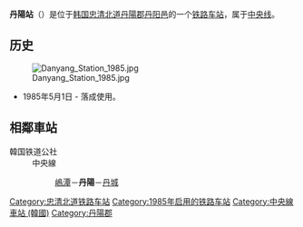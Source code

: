 {{refimprove|time=2014-05-16T01:39:32+00:00}}
{{朝鮮半島車站資訊
|公司色 = #0066b3
|文字色 = 
|站名 = 丹陽站<br />{{lang|en|Danyang}}
|圖片 = 20201009 단양역 역사 건물.jpg
|pxl = 
|圖片說明 =
|車站編號 =
|前一站 = [[嶋潭站|嶋潭]]
|前一站距離 =6.1
|後一站距離 =21.4
|後一站 = [[丰基站_(庆尚北道)|丰基]]
|所屬路線 = [[中央线_(韩国)|中央线]]
|距離 = 154.5
|起點站 = [[清凉里站|清凉里]]
|諺文 = 단양역
|朝鮮漢字 = 丹陽驛
|文觀部式 =Danyang-yeok 
|馬-賴式 =
|副站名 = 
|停站路線數 = 
|所屬公司 = [[韩国铁道公社|韩国铁道公社]]
|所在地 =[[忠清北道|忠清北道]][[丹陽郡|丹陽郡]][[丹阳邑|丹阳邑]]
|車站構造 = 地面车站
|月台配置 = 1面2线
|啟用年月日 =1985年5月1日 
|廢站年月日 = 
|上下車人次 =
|統計年度 =
|轉車 = 
|備註 = 
|全寬備註 = 
}}

'''丹陽站'''（{{kor|諺=단양역|漢=丹陽驛|羅=Danyang yeok|f=y}}）是位于[[韩国|韩国]][[忠清北道|忠清北道]][[丹陽郡|丹陽郡]][[丹阳邑|丹阳邑]]的一个[[铁路车站|铁路车站]]，属于[[中央线_(韩国)|中央线]]。

== 历史 ==
[[File:Danyang_Station_1985.jpg|thumb]]
*1985年5月1日 - 落成使用。

== 相鄰車站 ==
;韓国铁道公社
:中央線
::[[嶋潭站|嶋潭]]－'''丹陽'''－[[丹城站|丹城]]

{{中央线 (韩国)}}
{{新村号}}
{{无穷花号}}
{{中部内陆循环列车}}

[[Category:忠清北道铁路车站|Category:忠清北道铁路车站]]
[[Category:1985年启用的铁路车站|Category:1985年启用的铁路车站]]
[[Category:中央線車站_(韓國)|Category:中央線車站 (韓國)]]
[[Category:丹陽郡|Category:丹陽郡]]